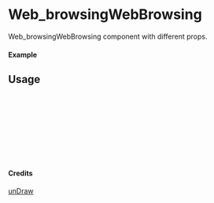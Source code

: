 
<Meta of={Web_browsingWebBrowsing} title="unDraw/Web_browsingWebBrowsing" />

# Web_browsingWebBrowsing

Web_browsingWebBrowsing component with different props.

#### Example

<Canvas of={Web_browsingWebBrowsing.Primary} />

## Usage

```ts
import { Web_browsingWebBrowsing } from "yadl-ui";

const Example = () => {
  return (
      <Web_browsingWebBrowsing />
  );
};

export default Example;
```

#### Credits
[unDraw](https://undraw.co/illustrations)
